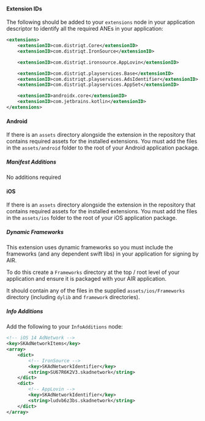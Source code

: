 
#### Extension IDs

The following should be added to your `extensions` node in your application descriptor to identify all the required ANEs in your application:

```xml
<extensions>
    <extensionID>com.distriqt.Core</extensionID>
    <extensionID>com.distriqt.IronSource</extensionID>

    <extensionID>com.distriqt.ironsource.AppLovin</extensionID>

    <extensionID>com.distriqt.playservices.Base</extensionID>
    <extensionID>com.distriqt.playservices.AdsIdentifier</extensionID>
    <extensionID>com.distriqt.playservices.AppSet</extensionID>

    <extensionID>androidx.core</extensionID>
    <extensionID>com.jetbrains.kotlin</extensionID>
</extensions>
```


#### Android

If there is an `assets` directory alongside the extension in the repository that contains required assets for the installed extensions.
You must add the files in the `assets/android` folder to the root of your Android application package. 


##### Manifest Additions

No additions required


#### iOS

If there is an `assets` directory alongside the extension in the repository that contains required assets for the installed extensions.
You must add the files in the `assets/ios` folder to the root of your iOS application package. 


##### Dynamic Frameworks

This extension uses dynamic frameworks so you must include the frameworks (and any dependent swift libs) in your application for signing by AIR.

To do this create a `Frameworks` directory at the top / root level of your application and ensure it is packaged with your AIR application.

It should contain any of the files in the supplied `assets/ios/Frameworks` directory (including `dylib` and `framework` directories).


##### Info Additions

Add the following to your `InfoAdditions` node:

```xml
<!-- iOS 14 AdNetwork -->
<key>SKAdNetworkItems</key>
<array>
    <dict>
        <!-- IronSource -->
        <key>SKAdNetworkIdentifier</key>
        <string>SU67R6K2V3.skadnetwork</string> 
    </dict>
    <dict>
        <!-- AppLovin -->
        <key>SKAdNetworkIdentifier</key>
        <string>ludvb6z3bs.skadnetwork</string>
    </dict>
</array>
```

